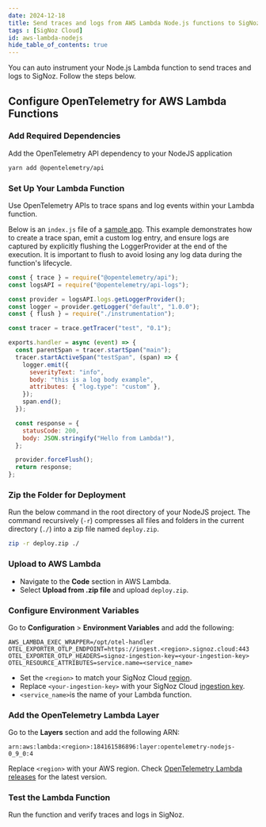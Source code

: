 ```yaml
---
date: 2024-12-18
title: Send traces and logs from AWS Lambda Node.js functions to SigNoz
tags : [SigNoz Cloud]
id: aws-lambda-nodejs
hide_table_of_contents: true
---
```


You can auto instrument your Node.js Lambda function to send traces and logs to SigNoz. Follow the steps below.

<Tabs entityName="plans">

<TabItem value="signoz-cloud" label="SigNoz Cloud" default>

## Configure OpenTelemetry for AWS Lambda Functions

### Add Required Dependencies

Add the OpenTelemetry API dependency to your NodeJS application
```bash
yarn add @opentelemetry/api
```

### Set Up Your Lambda Function

Use OpenTelemetry APIs to trace spans and log events within your Lambda function. 

Below is an `index.js` file of a [sample app](https://github.com/SigNoz/nodejs-lambda). This example demonstrates how to create a trace span, emit a custom log 
entry, and ensure logs are captured by explicitly flushing the LoggerProvider at the end of the execution. It is important to flush to avoid losing any log data during 
the function's lifecycle.


```javascript:index.js
const { trace } = require("@opentelemetry/api");
const logsAPI = require("@opentelemetry/api-logs");

const provider = logsAPI.logs.getLoggerProvider();
const logger = provider.getLogger("default", "1.0.0");
const { flush } = require("./instrumentation");

const tracer = trace.getTracer("test", "0.1");

exports.handler = async (event) => {
  const parentSpan = tracer.startSpan("main");
  tracer.startActiveSpan("testSpan", (span) => {
    logger.emit({
      severityText: "info",
      body: "this is a log body example",
      attributes: { "log.type": "custom" },
    });
    span.end();
  });

  const response = {
    statusCode: 200,
    body: JSON.stringify("Hello from Lambda!"),
  };

  provider.forceFlush();
  return response;
};
```

### Zip the Folder for Deployment

Run the below command in the root directory of your NodeJS project. The command recursively (`-r`) compresses all files and folders in the current directory (`./`) 
into a zip file named `deploy.zip`.

```bash
zip -r deploy.zip ./
```

### Upload to AWS Lambda

- Navigate to the **Code** section in AWS Lambda.
- Select **Upload from .zip file** and upload `deploy.zip`.

### Configure Environment Variables

Go to **Configuration** > **Environment Variables** and add the following:

```environment
AWS_LAMBDA_EXEC_WRAPPER=/opt/otel-handler
OTEL_EXPORTER_OTLP_ENDPOINT=https://ingest.<region>.signoz.cloud:443
OTEL_EXPORTER_OTLP_HEADERS=signoz-ingestion-key=<your-ingestion-key>
OTEL_RESOURCE_ATTRIBUTES=service.name=<service_name>
```
- Set the `<region>` to match your SigNoz Cloud [region](https://signoz.io/docs/ingestion/signoz-cloud/overview/#endpoint).
- Replace `<your-ingestion-key>` with your SigNoz Cloud [ingestion key](https://signoz.io/docs/ingestion/signoz-cloud/keys/).
- `<service_name>`is the name of your Lambda function.

### Add the OpenTelemetry Lambda Layer
Go to the **Layers** section and add the following ARN:

```environment
arn:aws:lambda:<region>:184161586896:layer:opentelemetry-nodejs-0_9_0:4
```

Replace `<region>` with your AWS region.
Check [OpenTelemetry Lambda releases](https://github.com/open-telemetry/opentelemetry-lambda/releases) for the latest version.

### Test the Lambda Function

Run the function and verify traces and logs in SigNoz.

</TabItem>

</Tabs>